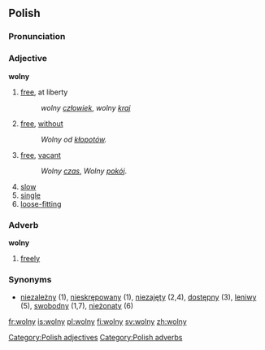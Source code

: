 ==Polish==
===Pronunciation===
{{IPA|/ˈvɔlnɨ/}}

===Adjective===
'''wolny'''

# [[free]], at liberty
#:''wolny [[człowiek]]'', ''wolny [[kraj]]''
# [[free]], [[without]]
#:''Wolny od [[kłopot|kłopotów]].''
# [[free]], [[vacant]]
#:''Wolny [[czas]]'', ''Wolny [[pokój]]''.
# [[slow]]
# [[single]]
# [[loose-fitting]]

===Adverb===
'''wolny'''

# [[freely]]

===Synonyms===
*[[niezależny]] (1), [[nieskrępowany]] (1), [[niezajęty]] (2,4), [[dostępny]] (3), [[leniwy]] (5), [[swobodny]] (1,7), [[nieżonaty]] (6)

[[Category:Polish adjectives]]
[[Category:Polish adverbs]]

[[fr:wolny]]
[[is:wolny]]
[[pl:wolny]]
[[fi:wolny]]
[[sv:wolny]]
[[zh:wolny]]